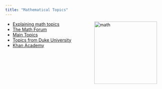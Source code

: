 ```yaml
---
title: "Mathematical Topics"
---
```



<img src = "math.jpg" alt="math" align="right" hspace="20" style="height:200px;">

* [Explaining math topics](http://archives.math.utk.edu/topics/)
* [The Math Forum](http://archives.math.utk.edu/topics/)
*  [Main Topics](http://famous-mathematicians.org/main-topics-in-mathematics/)
* [Topics from Duke University](https://math.duke.edu/topics-mathematics)
* [Khan Academy](https://www.khanacademy.org/math)